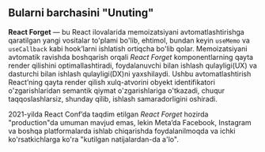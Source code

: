 ## Bularni barchasini "Unuting"

**React Forget** — bu React ilovalarida memoizatsiyani avtomatlashtirishga qaratilgan yangi vositalar to'plami bo'lib, ehtimol, bundan keyin `useMemo` va `useCallback` kabi hook’larni ishlatish ortiqcha bo'lib qolar. Memoizatsiyani avtomatik ravishda boshqarish orqali *React Forget* komponentlarning qayta render qilishini optimallashtiradi, foydalanuvchi bilan ishlash qulayligi(UX) va dasturchi bilan ishlash qulayligi(DX)ni yaxshilaydi. Ushbu avtomatlashtirish React’ning qayta render qilish xulq-atvorini obyekt identifikatori o'zgarishlaridan semantik qiymat o'zgarishlariga o'tkazadi, chuqur taqqoslashlarsiz, shunday qilib, ishlash samaradorligini oshiradi.

2021-yilda React Conf’da taqdim etilgan *React Forget* hozirda "production"da umuman mavjud emas, lekin Meta’da Facebook, Instagram va boshqa platformalarda ishlab chiqarishda foydalanilmoqda va ichki ko'rsatkichlarga ko'ra "kutilgan natijalardan-da a'lo".